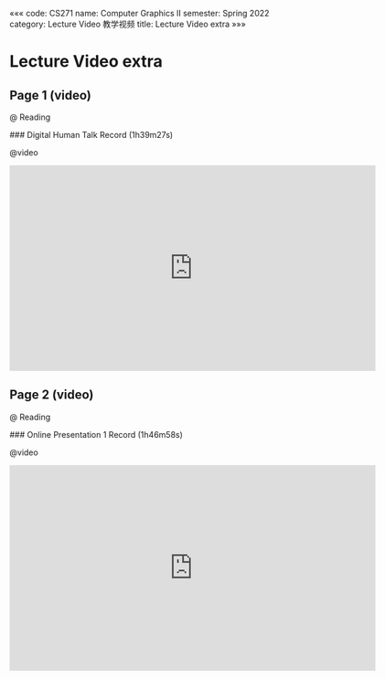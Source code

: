 «««
code: CS271
name: Computer Graphics II
semester: Spring 2022
category: Lecture Video 教学视频
title: Lecture Video extra
»»»

# Lecture Video extra

## Page 1 (video)

@ Reading

<div class="markdown-body">
### Digital Human Talk Record (1h39m27s)
</div>

@video

<iframe src="https://sbfull.com/e/ud9s9381sxz3.html" frameborder=0 marginwidth=0 marginheight=0 scrolling=no width=640 height=360 allowfullscreen></iframe>


## Page 2 (video)

@ Reading

<div class="markdown-body">
### Online Presentation 1 Record (1h46m58s)
</div>

@video

<iframe src="https://sbfull.com/e/65bm1k17v7z5.html" frameborder=0 marginwidth=0 marginheight=0 scrolling=no width=640 height=360 allowfullscreen></iframe>


